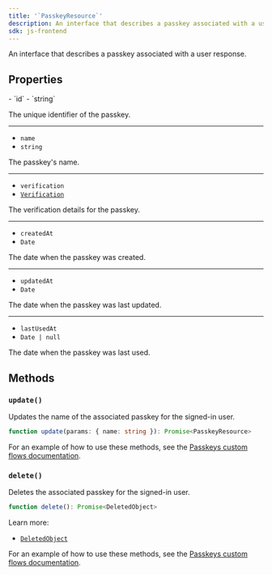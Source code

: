 ```yaml
---
title: '`PasskeyResource`'
description: An interface that describes a passkey associated with a user response.
sdk: js-frontend
---
```


An interface that describes a passkey associated with a user response.

## Properties

<Properties>
  - `id`
  - `string`

  The unique identifier of the passkey.

  ---

  - `name`
  - `string`

  The passkey's name.

  ---

  - `verification`
  - [`Verification`](/docs/references/javascript/types/verification)

  The verification details for the passkey.

  ---

  - `createdAt`
  - `Date`

  The date when the passkey was created.

  ---

  - `updatedAt`
  - `Date`

  The date when the passkey was last updated.

  ---

  - `lastUsedAt`
  - `Date | null`

  The date when the passkey was last used.
</Properties>

## Methods

### `update()`

Updates the name of the associated passkey for the signed-in user.

```ts
function update(params: { name: string }): Promise<PasskeyResource>
```

For an example of how to use these methods, see the [Passkeys custom flows documentation](/docs/guides/development/custom-flows/authentication/passkeys#rename-user-passkeys).

### `delete()`

Deletes the associated passkey for the signed-in user.

```ts {{ prettier: false }}
function delete(): Promise<DeletedObject>
```

Learn more:

- [`DeletedObject`](/docs/references/javascript/types/deleted-object)

For an example of how to use these methods, see the [Passkeys custom flows documentation](/docs/guides/development/custom-flows/authentication/passkeys#delete-user-passkeys).
